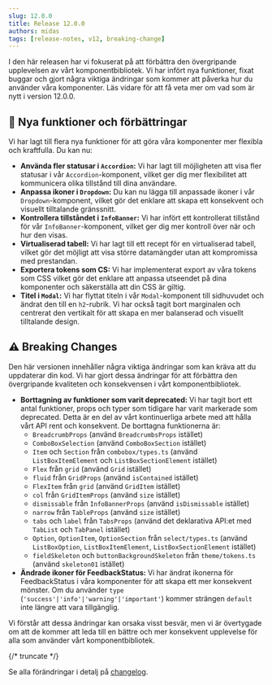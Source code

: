 ```yaml
---
slug: 12.0.0
title: Release 12.0.0
authors: midas
tags: [release-notes, v12, breaking-change]
---
```


I den här releasen har vi fokuserat på att förbättra den övergripande upplevelsen av vårt komponentbibliotek.
Vi har infört nya funktioner, fixat buggar och gjort några viktiga ändringar som kommer att påverka hur du använder
våra komponenter. Läs vidare för att få veta mer om vad som är nytt i version 12.0.0.

## 🚀 Nya funktioner och förbättringar

Vi har lagt till flera nya funktioner för att göra våra komponenter mer flexibla och kraftfulla. Du kan nu:

- **Använda fler statusar i `Accordion`:** Vi har lagt till möjligheten att visa fler statusar i vår `Accordion`-komponent, vilket ger dig mer flexibilitet att kommunicera olika tillstånd till dina användare.
- **Anpassa ikoner i `Dropdown`:** Du kan nu lägga till anpassade ikoner i vår `Dropdown`-komponent, vilket gör det enklare att skapa ett konsekvent och visuellt tilltalande gränssnitt.
- **Kontrollera tillståndet i `InfoBanner`:** Vi har infört ett kontrollerat tillstånd för vår `InfoBanner`-komponent, vilket ger dig mer kontroll över när och hur den visas.
- **Virtualiserad tabell:** Vi har lagt till ett recept för en virtualiserad tabell, vilket gör det möjligt att visa större datamängder utan att kompromissa med prestandan.
- **Exportera tokens som CS:** Vi har implementerat export av våra tokens som CSS vilket gör det enklare att anpassa utseendet på dina komponenter och säkerställa att din CSS är giltig.
- **Titel i `Modal`:** Vi har flyttat titeln i vår `Modal`-komponent till sidhuvudet och ändrat den till en `h2`-rubrik. Vi har också tagit bort marginalen och centrerat den vertikalt för att skapa en mer balanserad och visuellt tilltalande design.

## ⚠️ Breaking Changes

Den här versionen innehåller några viktiga ändringar som kan kräva att du uppdaterar din kod. Vi har gjort dessa ändringar för att förbättra den övergripande kvaliteten och konsekvensen i vårt komponentbibliotek.

- **Borttagning av funktioner som varit deprecated:** Vi har tagit bort ett antal funktioner, props och typer som tidigare har varit markerade som deprecated. Detta är en del av vårt kontinuerliga arbete med att hålla vårt API rent och konsekvent. De borttagna funktionerna är:
  - `BreadcrumbProps` (använd `BreadcrumbsProps` istället)
  - `ComboBoxSelection` (använd `ComboBoxSection` istället)
  - `Item` och `Section` från `combobox/types.ts` (använd `ListBoxItemElement` och `ListBoxSectionElement` istället)
  - `Flex` från `grid` (använd `Grid` istället)
  - `fluid` från `GridProps` (använd `isContained` istället)
  - `FlexItem` från `grid` (använd `GridItem` istället)
  - `col` från `GridItemProps` (använd `size` istället)
  - `dismissable` från `InfoBannerProps` (använd `isDismissable` istället)
  - `narrow` från `TableProps` (använd `size` istället)
  - `tabs` och `label` från `TabsProps` (använd det deklarativa API:et med `TabList` och `TabPanel` istället)
  - `Option`, `OptionItem`, `OptionSection` från `select/types.ts` (använd `ListBoxOption`, `ListBoxItemElement`, `ListBoxSectionElement` istället)
  - `fieldSkeleton` och `buttonBackgroundSkeleton` från `theme/tokens.ts` (använd `skeleton01` istället)
- **Ändrade ikoner för FeedbackStatus:** Vi har ändrat ikonerna för FeedbackStatus i våra komponenter för att skapa ett mer konsekvent mönster. Om du använder `type` (`'success'|'info'|'warning'|'important'`) kommer strängen `default` inte längre att vara tillgänglig.

Vi förstår att dessa ändringar kan orsaka visst besvär, men vi är övertygade om att de kommer att leda till en bättre och mer konsekvent upplevelse för alla som använder vårt komponentbibliotek.

{/* truncate */}

Se alla förändringar i detalj på [changelog](https://github.com/migrationsverket/midas/releases/tag/v12.0.0).

